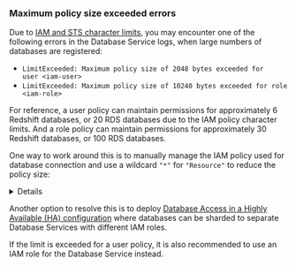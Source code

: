 ### Maximum policy size exceeded errors

Due to [IAM and STS character
limits](https://docs.aws.amazon.com/IAM/latest/UserGuide/reference_iam-quotas.html#reference_iam-quotas-entity-length),
you may encounter one of the following errors in the Database Service logs, when large numbers of databases are
registered:
- `LimitExceeded: Maximum policy size of 2048 bytes exceeded for user <iam-user>`
- `LimitExceeded: Maximum policy size of 10240 bytes exceeded for role <iam-role>`

For reference, a user policy can maintain permissions for approximately 6 Redshift databases, or 20 RDS databases due to
the IAM policy character limits. And a role policy can maintain permissions for approximately 30 Redshift databases, or
100 RDS databases.

One way to work around this is to manually manage the IAM policy used for database connection and use a wildcard `"*"`
for `"Resource"` to reduce the policy size:

<Details title="use a wildcard policy" opened={false}>

Attach a policy with the following permissions to the IAM user or role:

<Tabs>
  <TabItem label="RDS or RDS Proxy">
  ```json
  {
      "Version": "2012-10-17",
      "Statement": [
          {
              "Effect": "Allow",
              "Action": "rds-db:connect",
              "Resource": "*"
          }
      ]
  }
  ```
  </TabItem>
  <TabItem label="Redshift">
  ```
  {
      "Version": "2012-10-17",
      "Statement": [
          {
              "Effect": "Allow",
              "Action": "redshift:GetClusterCredentials",
              "Resource": "*"
          }
      ]
  }
  ```
  </TabItem>
</Tabs>

You can safely remove the inline policy created by the Database Service and the IAM permissions for the Database Service
to `Get/Put/Delete` the user or role policy.

</Details>

Another option to resolve this is to deploy [Database Access in a Highly Available (HA)
configuration](../../database-access/guides/ha.mdx) where databases can be sharded to separate Database Services with
different IAM roles.

If the limit is exceeded for a user policy, it is also recommended to use an IAM role for the Database Service instead.
